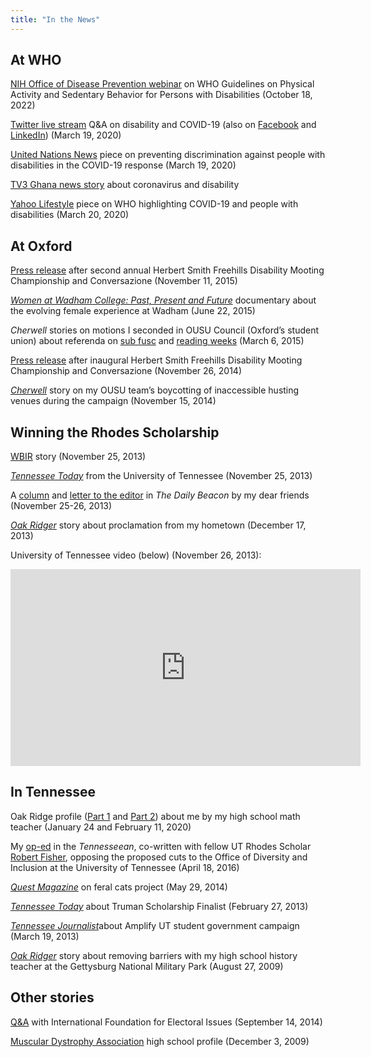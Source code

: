 ```yaml
---
title: "In the News"
---
```


## At WHO

[NIH Office of Disease Prevention webinar](https://prevention.nih.gov/education-training/prevention-focus-webinars/world-health-organization-who-guidelines-physical-activity-and-sedentary-behavior-persons) on WHO Guidelines on Physical Activity and Sedentary Behavior for Persons with Disabilities (October 18, 2022)

[Twitter live stream](https://twitter.com/WHO/status/1240614100473790474?s=20) Q&A on disability and COVID-19 (also on [Facebook](https://www.facebook.com/WHO/videos/227432915115053/) and [LinkedIn](https://www.linkedin.com/feed/update/urn:li:activity:6646379836346515457)) (March 19, 2020)

[United Nations News](https://news.un.org/en/story/2020/03/1059762) piece on preventing discrimination against people with disabilities in the COVID-19 response (March 19, 2020)

[TV3 Ghana news story](https://www.youtube.com/watch?feature=youtu.be&v=Usteqduaas0) about coronavirus and disability

[Yahoo Lifestyle](https://www.yahoo.com/lifestyle/the-coronavirus-and-people-with-disabilities-214936915.html) piece on WHO highlighting COVID-19 and people with disabilities (March 20, 2020)

## At Oxford

[Press release](https://www.wadham.ox.ac.uk/news/2015/november/disability-advocacy-and-the-law) after second annual Herbert Smith Freehills Disability Mooting Championship and Conversazione (November 11, 2015)

[*Women at Wadham College: Past, Present and Future*](https://www.wadham.ox.ac.uk/news/2015/june/film-women-at-wadham--past-present-and-future) documentary about the evolving female experience at Wadham (June 22, 2015)

*Cherwell* stories on motions I seconded in OUSU Council (Oxford's student union) about referenda on [sub fusc](http://www.cherwell.org/news/topstories/2015/03/06/ousu-to-hold-universitywide-referendum-on-subfusc) and [reading weeks](http://www.cherwell.org/news/topstories/2015/03/06/motion-to-open-up-discussion-of-reading-weeks-passes) (March 6, 2015)

[Press release](https://www.law.ox.ac.uk/news/2014-11-26-inaugural-herbert-smith-freehills-oxford-disability-mooting-championship-%C2%91real) after inaugural Herbert Smith Freehills Disability Mooting Championship and Conversazione (November 26, 2014)

[*Cherwell*](http://www.cherwell.org/news/town/2014/11/15/ousu-hustings-move-to-accessible-venues) story on my OUSU team's boycotting of inaccessible husting venues during the campaign (November 15, 2014)

## Winning the Rhodes Scholarship

[WBIR](http://downtown.wbir.com/news/news/630012-ut-senior-one-32-students-named-rhodes-scholar) story (November 25, 2013)

[*Tennessee Today*](http://tntoday.utk.edu/2013/11/25/lindsay-lee-named-rhodes-scholar/) from the University of Tennessee (November 25, 2013)

A [column](http://www.utdailybeacon.com/opinion/lindsay-lee-rhodes-scholar/article_eabd69f2-0a1e-5ff7-81e7-70a2b8c4cb6c.html) and [letter to the editor](http://www.utdailybeacon.com/opinion/an-ode-to-rhodes-scholar-lindsay-lee/article_8fa2cb41-8a04-5b56-84bd-24b43d7b5c02.html) in *The Daily Beacon* by my dear friends (November 25-26, 2013)

[*Oak Ridger*](http://www.oakridger.com/article/20131217/NEWS/131219923) story about proclamation from my hometown (December 17, 2013)

University of Tennessee video (below) (November 26, 2013):

<iframe width="560" height="315" src="https://www.youtube.com/embed/bDKEKX1GGs8" title="YouTube video player" frameborder="0" allow="accelerometer; autoplay; clipboard-write; encrypted-media; gyroscope; picture-in-picture; web-share" allowfullscreen></iframe>

## In Tennessee

Oak Ridge profile ([Part 1](https://www.oakridger.com/news/20200124/remarkable-life-of-orhs-grad-lindsay-lee) and [Part 2](https://www.oakridger.com/news/20200211/historically-speaking-extraordinary-adult-life-of-lindsay-lee)) about me by my high school math teacher (January 24 and February 11, 2020)

My [op-ed](http://www.tennessean.com/story/opinion/contributors/2016/04/18/university-tennessee-rhodes-scholars-back-diversity/83216744/) in the *Tennesseean*, co-written with fellow UT Rhodes Scholar [Robert Fisher](https://twitter.com/robert_fisher1), opposing the proposed cuts to the Office of Diversity and Inclusion at the University of Tennessee (April 18, 2016)

[*Quest Magazine*](http://quest.utk.edu/2014/doing-the-math/) on feral cats project (May 29, 2014)

[*Tennessee Today*](http://tntoday.utk.edu/2013/02/27/students-finalists-truman-scholarships/) about Truman Scholarship Finalist (February 27, 2013)

[*Tennessee Journalist*](http://tnjn.org/2013/mar/19/video-amplify-ut-pushes-indivi/)about Amplify UT student government campaign (March 19, 2013)

[*Oak Ridger*](http://www.oakridger.com/article/20090827/NEWS/308279977) story about removing barriers with my high school history teacher at the Gettysburg National Military Park (August 27, 2009)

## Other stories

[Q&A](http://www.ifes.org/news/ifes-qa-former-inclusion-intern-program-development-innovation-lindsay-lee) with International Foundation for Electoral Issues (September 14, 2014)

[Muscular Dystrophy Association](http://quest.mda.org/news/math-and-md) high school profile (December 3, 2009)
